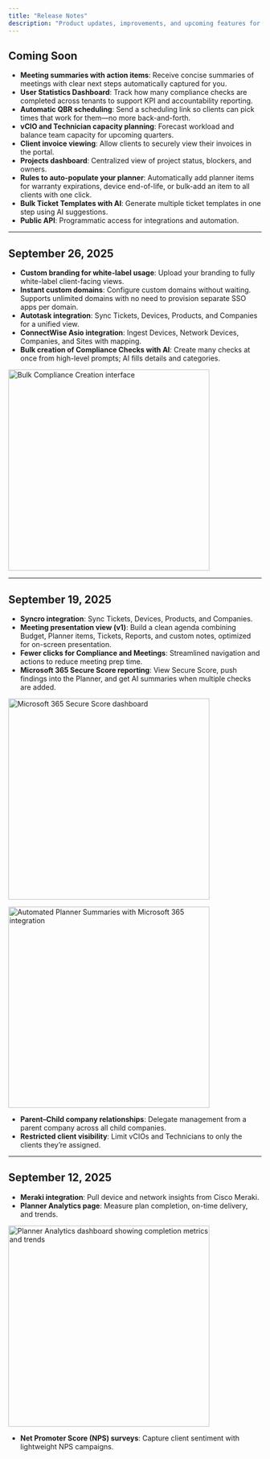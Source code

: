 ```yaml
---
title: "Release Notes"
description: "Product updates, improvements, and upcoming features for MSPortal.ai"
---
```


## Coming Soon

- **Meeting summaries with action items**: Receive concise summaries of meetings with clear next steps automatically captured for you.
- **User Statistics Dashboard**: Track how many compliance checks are completed across tenants to support KPI and accountability reporting.
- **Automatic QBR scheduling**: Send a scheduling link so clients can pick times that work for them—no more back-and-forth.
- **vCIO and Technician capacity planning**: Forecast workload and balance team capacity for upcoming quarters.
- **Client invoice viewing**: Allow clients to securely view their invoices in the portal.
- **Projects dashboard**: Centralized view of project status, blockers, and owners.
- **Rules to auto-populate your planner**: Automatically add planner items for warranty expirations, device end-of-life, or bulk-add an item to all clients with one click.
- **Bulk Ticket Templates with AI**: Generate multiple ticket templates in one step using AI suggestions.
- **Public API**: Programmatic access for integrations and automation.

---

## September 26, 2025

- **Custom branding for white-label usage**: Upload your branding to fully white-label client-facing views.
- **Instant custom domains**: Configure custom domains without waiting. Supports unlimited domains with no need to provision separate SSO apps per domain.
- **Autotask integration**: Sync Tickets, Devices, Products, and Companies for a unified view.
- **ConnectWise Asio integration**: Ingest Devices, Network Devices, Companies, and Sites with mapping.
- **Bulk creation of Compliance Checks with AI**: Create many checks at once from high-level prompts; AI fills details and categories.

<img
  src="/images/screenshots/Compliance/Bulk Compliance Creation.png"
  alt="Bulk Compliance Creation interface"
  height="400"
  className="rounded-lg"
/>

---

## September 19, 2025

- **Syncro integration**: Sync Tickets, Devices, Products, and Companies.
- **Meeting presentation view (v1)**: Build a clean agenda combining Budget, Planner items, Tickets, Reports, and custom notes, optimized for on-screen presentation.
- **Fewer clicks for Compliance and Meetings**: Streamlined navigation and actions to reduce meeting prep time.
- **Microsoft 365 Secure Score reporting**: View Secure Score, push findings into the Planner, and get AI summaries when multiple checks are added.

<img
  src="/images/screenshots/Integrations/M365 Secure Score.png"
  alt="Microsoft 365 Secure Score dashboard"
  height="400"
  className="rounded-lg"
/>

<img
  src="/images/screenshots/Planner/Planner Automated Summaries.png"
  alt="Automated Planner Summaries with Microsoft 365 integration"
  height="400"
  className="rounded-lg"
/>

- **Parent–Child company relationships**: Delegate management from a parent company across all child companies.
- **Restricted client visibility**: Limit vCIOs and Technicians to only the clients they’re assigned.

---

## September 12, 2025

- **Meraki integration**: Pull device and network insights from Cisco Meraki.
- **Planner Analytics page**: Measure plan completion, on-time delivery, and trends.

<img
  src="/images/screenshots/Planner/planner analytics.png"
  alt="Planner Analytics dashboard showing completion metrics and trends"
  height="400"
  className="rounded-lg"
/>

- **Net Promoter Score (NPS) surveys**: Capture client sentiment with lightweight NPS campaigns.


